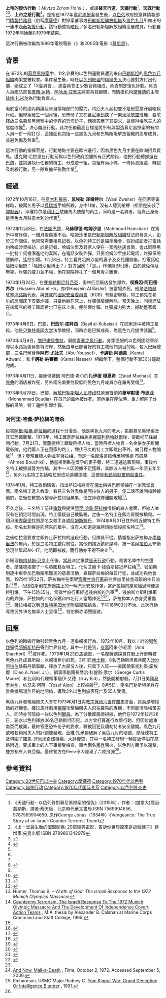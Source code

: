 {{noteTA
|1=zh-hans:梅厄; zh-tw:梅爾
|2=zh-cn:达扬;zh-tw:戴陽
}}
{{Campaignbox 上帝的復仇行動}}
{{Campaignbox 南黎巴嫰巴勒斯坦人叛亂}}

'''上帝的復仇行動'''（{{lang-he|מבצע זעם האל}} ''Mivtza Za'am Ha'el''；{{lang-en|'''Operation Wrath of God'''}}，或譯'''替天行道'''、'''天譴行動'''<ref>《天譴行動--以色列針對慕尼黑慘案的復仇》（2015年），作者：(加拿大)喬治·喬納斯，譯者:蔡天馳，北京時代華文書局.ISBN	7569904656, 9787569904659. 原作George Jonas（1984年）《Vengeance: The True Story of an Israeli Counter-Terrorist Team》
</ref>、'''天誅行動'''<ref>《上一堂最生動的國際關係: 20部經典電影，告訴你世界原來是這個樣子》蔡增家.先覺出版 ISBN 9789861342979</ref><ref>{{Cite web |url=https://edwardmovieclub.com/beirut-reviews/ |title=《高壓行動》：「以巴衝突」背景下的逼真劇本 |access-date=2018-06-07 |archive-date=2019-05-12 |archive-url=https://web.archive.org/web/20190512071321/https://edwardmovieclub.com/beirut-reviews/ |dead-url=no }}</ref>、'''上帝之怒行動'''<ref>{{Cite web |url=http://www.hangkong.com/2015/1120/22497.html |title=上帝之怒：遭恐袭后这个国家公开实行暗杀 |access-date=2016-04-11 |archive-url=https://web.archive.org/web/20160423090937/http://www.hangkong.com/2015/1120/22497.html |archive-date=2016-04-23 |dead-url=yes }}</ref>，是指在1972年[[慕尼黑慘案|慕尼黑慘案]]發生後，[[以色列|以色列]]政府授意其情報部門[[情報特務局|情報特務局]]（俗稱[[摩薩德|摩薩德]]）對慘案肇事方[[巴勒斯坦解放組織|巴勒斯坦解放組織]]及[[黑色九月|黑色九月]]所做出的一連串[[隐蔽行动|隐蔽報復行動]]，該行動成功[[暗殺|暗殺]]了多名巴勒斯坦解放組織高層成員，行動自1972年開始至約1979年結束。

這次行動被改編為1986年電視電影《{{Link-en|基甸之剑|Sword of Gideon}}》和2005年電影《[[慕尼黑_(電影)|慕尼黑]]》。

==背景==
{{main|慕尼黑慘案}}
在1972年的[[慕尼黑慘案|慕尼黑慘案]]中，11名參賽的以色列運動員遭到来自[[巴勒斯坦|巴勒斯坦]]的[[黑色九月組織|黑色九月組織]]綁架並被殺害。事件發生後，時任[[以色列總理|以色列總理]]的[[梅爾夫人|梅爾夫人]]決心要對方付出代價，她成立了「X委員會」，該委員會由少數官員組成，負責制定復仇計劃。負責人為國防部長[[摩西·达扬|摩西·达扬]]，[[阿哈龙·亚里夫|阿哈龙·亚里夫]]將軍為其顧問，而情报机构[[摩薩德|摩薩德]]的主管[[兹维·扎米尔|兹维·扎米尔]]為行動負責人。

礙於當時的國內輿論及來自情報部門的壓力，梅厄夫人起初並不是很愿意开展暗殺行动。但慘案發生一個月後，恐怖份子又在[[慕尼黑|慕尼黑]][[劫機|劫挾]]了一架[[漢莎航空|漢莎航空]]班機，要求釋放三名慕尼黑慘案中的倖存的恐怖份子，[[西德|西德]]答應了其要求，這使得梅厄夫人的態度改變<ref name="Reeve, 169"/>，決心開展行動。此次任務最高目標是將所有與製造慕尼黑慘案的有關人員一併一网打尽，這裡面也包括一些黑色九月和巴勒斯坦解放組織的高層成員，並避免傷及無辜<ref name="lieguozhi"/>。

這次行動的指揮官是{{link-he|邁克爾·哈拉里|מייק_הררי}}，行動地點主要在歐洲進行，因為黑色九月主要在歐洲招兵買馬。邁克爾·哈拉里在行動前與以色列政府脫離所有正式關係，他把行動總部選在[[巴黎|巴黎]]，並挑選執行任務的特工，分成若干組，每組有兩小隊，一隊負責跟蹤、辨認及刺殺行動，另一隊負擔任後勤作業<ref name="lieguozhi"/>。

==經過==
1972年10月16日，在[[意大利|意大利]][[羅馬|羅馬]]，'''瓦埃勒·泽维特尔'''（Wael Zwaiter）在回家等電梯時，被兩名男子以[[貝瑞塔|貝瑞塔]]手槍所殺，身中11槍，沒有人聽到槍聲（相信是安裝了[[抑制器|抑制器]]）。泽维特尔是[[利比亞|利比亞]]駐羅馬大使館的員工，同時是一名譯者，但真正身份是黑色九月駐意大利的代表<ref name="lieguozhi">{{cite book|author=李宛蓉|title=莫薩德檔案解密 |year=2013 |publisher=大是文化 |location=台湾 |isbn=978-986-6037-78-8}}</ref>。

1972年12月8日，在[[法國|法國]][[巴黎|巴黎]]，'''马赫穆德·哈姆沙里'''（Mahmoud Hamshari）在寓所中被炸傷，一個月後傷重不治。哈姆沙里是[[巴勒斯坦解放組織|巴勒斯坦解放組織]]駐法的發言人，由於工作關係，他常常需要接見記者。以色列特工於是瞄準機會，假扮成記者打電話約哈姆沙里採訪，於是記者、哈姆沙里及其家人便在一家[[咖啡店|咖啡店]]會面，會此同時另一批特工伺機潛進他的寓所，在電話安裝炸彈，只要哈姆沙里接起電話，炸彈保險便解除，遙控引爆。12月8日，特工看見哈姆沙里的妻子及女兒離開後，打電話給哈姆沙里問：「哈姆沙里博士？」對方回應：「是。」炸彈隨即引爆，由於避免傷及無辜，炸彈的威力並不強，他在醫院掙扎了一個月後才離世。

1973年1月24日，在[[賽普勒斯|賽普勒斯]][[尼科西亞|尼科西亞]]，奧林匹亞飯店發生爆炸，'''侯赛因·阿巴德·希尔'''（Hussein Abd el Hir，亦作Hussein Al Bashir）被當場炸死。他是[[法塔赫|法塔赫]]駐[[塞浦路斯|塞浦路斯]]代表，與[[苏联|苏联]]的[[克格勃|國家安全委員會]]（KGB）有緊密聯繫。特工預先在希尔的房間床下安裝炸彈，只要他躺在床上，炸彈保險便解除。當天晚上，同樣進駐在該飯店的特工確認希尔已在床上後，便引爆炸彈。炸彈威力強大，撼動整家飯店。

1973年4月6日，[[巴黎|巴黎]]，'''巴西尔·库拜西'''（Basil al-Kubaissi）在回家途中被特工槍殺。他是[[贝鲁特美国大学|贝鲁特美国大学]]法學教授，同時亦是巴解成員，為黑色九月提供武器<ref name="Reeve, 169"/>。

1973年4月9日，[[黎巴嫩|黎巴嫩]][[貝魯特|貝魯特]]，展開[[青春之泉行動|青春之泉行動]]，身穿便服的以色列國防軍部隊以水路抵達貝魯特海岸，然後由早已部署好的特工載他們到目的地，殺入巴解總部，三名巴解骨幹'''阿布·尤社夫'''（Abu Youssef）、'''卡邁勒·阿德萬'''（Kamal Adwan），和'''卡邁勒·納賽爾'''（Kamal Nasser）相繼倒下，整個行動不消30分鐘就完成。

1973年4月11日，接替侯赛因·阿巴德·希尔的'''扎伊德·穆夏希'''（Zaiad Muchasi）在[[雅典|雅典]]的酒店被炸死，另外兩名重要性較低的黑色九月成員亦在羅馬受傷<ref name="Reeve, 169">{{cite book |last=Reeve |first=Simon |authorlink= |title=One Day in September |url=https://archive.org/details/onedayinseptembe0000reev |place=New York |publisher=Arcade Publishing |year=2000 |isbn=1-55970-547-7}}</ref>。

1973年6月28日，巴黎，[[解放巴勒斯坦人民阵线|解放巴勒斯坦人民阵线]]駐歐洲首領的'''穆罕默德·布迪亚'''（Mohammad Boudia）在自己的車內被炸死。當他坐在座位時，重力解除了炸彈的保險，特工遥控引爆炸彈。

===对阿里·哈桑·萨拉梅的暗杀===
殺害[[阿里·哈桑·萨拉梅|阿里·哈桑·萨拉梅]]的過程十分漫長，他是黑色九月的老大，策劃慕尼黑慘案及其它恐怖襲擊。1973年，特工確定萨拉梅身處[[挪威|挪威]][[利勒哈默爾|利勒哈默爾]]後，便啟程前往展開行動。7月21日，摩薩德特工跟蹤目標人物，當時目標人物與一名金髮女子離開電影院。他們兩人正在回家的路上，埋伏已久的特工立即跳出車外，向目標人物開槍<ref name="Witness; The Lillehammer Hit">{{cite news|title=Witness; The Lillehammer Hit|url=http://downloads.bbc.co.uk/podcasts/worldservice/witness/witness_20130722-0855a.mp3|newspaper=BBC World Service|date=22 July 2013|accessdate=2014-04-28|archive-date=2013-12-02|archive-url=https://web.archive.org/web/20131202230210/http://downloads.bbc.co.uk/podcasts/worldservice/witness/witness_20130722-0855a.mp3|dead-url=no}}</ref>，但才發現目標人物並非薩拉梅，而是一名摩洛哥籍侍應阿瑪德·布戚基（Ahmed Bouchiki），他當場倒臥在懷孕的妻子旁，特工迅速逃離現場。事後六名特工被挪威警方拘捕，其中一人因證據不足獲釋，其餘五人被判監一年至五年半<ref>{{cite web|url=http://israelspy.com/mossad-hit-teams-big-mistake-40-years-ago-wrong-man-killed-in-norway-new-reflections/|title=Mossad Hit Team’s Big Mistake: 40 Years Ago, Wrong Man Killed in Norway — New Reflections|author=|date=1 July 2013|work=israelspy.com|access-date=2014-04-28|archive-url=https://web.archive.org/web/20140407071917/http://israelspy.com/mossad-hit-teams-big-mistake-40-years-ago-wrong-man-killed-in-norway-new-reflections/|archive-date=2014-04-07|dead-url=yes}}</ref>，另外九名特工包括哈拉里成功逃離挪威，這便是[[利勒哈默爾暗殺事件|利勒哈默爾暗殺事件]]。

1974年1月，特工收到情報，指出萨拉梅將會在[[瑞士|瑞士]]與與巴解領袖在一家教堂會面。兩名特工進入教堂，看見三名外表像是阿拉伯人的男子，便二話不說開槍幹掉他們，之後在教堂內搜尋萨拉梅但無果，便立即收隊離開現場<ref name="Hunter">Hunter, Thomas B. – ''Wrath of God: The Israeli Response to the 1972 Munich Olympics Massacre''</ref>。

不久之後，三名特工前往[[倫敦|倫敦]]與提供[[阿里·哈桑·萨拉梅|阿里·哈桑·萨拉梅]]情報的線人會面，但線人並沒有在預定時間出現。特工懷疑自己被監視，之後一名特工在飯店房間被槍殺。一個月後[[摩薩德|摩薩德]]找到那名女殺手身處[[阿姆斯特丹|阿姆斯特丹]]，1974年8月21日住所附近被特工所殺。那名女刺客是約聘來的槍手，沒有人知道是誰聘請她暗殺那名特工<ref name=autogenerated3>[http://www.fas.org/irp/eprint/calahan.htm Countering Terrorism: The Israeli Response To The 1972 Munich Olympic Massacre And The Development Of Independence Covert Action Teams] {{Wayback|url=http://www.fas.org/irp/eprint/calahan.htm |date=20210808205043 }}, M.A. thesis by Alexander B. Calahan at Marine Corps Command and Staff College, 1995.</ref>。

之後哈拉里要求立即終止萨拉梅的追殺行動，但隊員不從。情報指出萨拉梅身處[[塔里法|塔里法]]的屋內，於是三名特工啟程前往，當他們接近該房屋時，被一名[[阿拉伯人|阿拉伯人]]守衛發現並舉起[[卡拉什尼科夫自動步槍|AK-47]]，他隨即被殺，而行動亦不得不終止<ref name="Hunter"/>。

新總理[[梅纳赫姆·贝京|梅纳赫姆·贝京]]上任後，[[當局|當局]]決定重啟[[上帝復仇|替天行道]]行動，殺害名單中的生還者。摩薩德招攬了一名英國籍女特工，化名艾丽卡·钱伯斯接近萨拉梅<ref>{{cite web|url=http://www.tomgrossmedia.com/mideastdispatches/archives/000634.html|title=Munich (3): BBC set to name woman agent who killed Olympics massacre mastermind|date=24 January 2006|accessdate=2014-04-28|archive-date=2019-12-21|archive-url=https://web.archive.org/web/20191221150645/http://www.tomgrossmedia.com/mideastdispatches/archives/000634.html|dead-url=no}}</ref>。钱伯斯到達中東參加巴勒斯坦難民的慈善活動，查探萨拉梅的每日行程，並成功與他會面。1979年1月22日，萨拉梅坐在兩架[[雪佛兰|雪佛兰]][[旅行車|旅行車]]前往參加里兹克母親的生日派對<ref name="CBS">{{cite web|url=http://www.cbsnews.com/stories/2001/11/20/60II/main318655.shtml|title=An Eye For An Eye|work=CBS News|date=11 February 2009|accessdate=17 August 2012|archive-date=2013-11-13|archive-url=https://web.archive.org/web/20131113190952/http://www.cbsnews.com/stories/2001/11/20/60ii/main318655.shtml|dead-url=no}}</ref><ref>{{cite journal|journal=University of Southampton New Reporter|date=8 March 1992|volume=9|issue=17|series=People}}</ref>，而钱伯斯則在旅途路上的一輛汽車安放炸彈，當萨拉梅的座駕經過時便遙控引爆。下午15時35分，雪佛兰旅行車經過钱伯斯的汽車<ref>{{cite web|url=http://www.military.com/opinion/0,15202,105948,00.html|title=Conspiracy Theory|author=John Weisman|date=18 July 2006|accessdate=18 July 2012|deadurl=yes|archiveurl=https://web.archive.org/web/20121001153307/http://www.military.com/opinion/0,15202,105948,00.html|archivedate=2012年10月1日}}</ref>，钱伯斯立即引爆車內的炸彈，萨拉梅的四名保鑣和四名行人當場炸死<ref name=oreporter>{{cite news|title=Munich massacre leader killed in Beirut explosion|url=http://news.google.com/newspapers?id=wQ5eAAAAIBAJ&sjid=nl8NAAAAIBAJ&pg=1417,3042234&dq=ali+hassan+salameh&hl=en|accessdate=18 December 2012|newspaper=Observer Reporter|date=23 January 1979|agency=AP|location=Beirut|archive-date=2021-05-15|archive-url=https://web.archive.org/web/20210515102856/https://news.google.com/newspapers?id=wQ5eAAAAIBAJ&sjid=nl8NAAAAIBAJ&pg=1417,3042234&dq=ali+hassan+salameh&hl=en|dead-url=no}}</ref><ref name="Time 1979">{{cite journal|url=http://www.time.com/time/magazine/article/0,9171,946209,00.html|title=Death of a Terrorist|journal=Time Magazine|date=5 February 1979|accessdate=17 August 2012|archive-date=2012-08-14|archive-url=https://web.archive.org/web/20120814154836/http://www.time.com/time/magazine/article/0,9171,946209,00.html|dead-url=yes}}</ref>，萨拉梅本人亦身受重傷<ref name="Time 1979">{{cite journal|url=http://www.time.com/time/magazine/article/0,9171,946209,00.html|title=Death of a Terrorist|journal=Time Magazine|date=5 February 1979|accessdate=17 August 2012}}</ref>。薩拉梅被送到[[贝鲁特美国大学|贝鲁特美国大学]]附屬醫院搶救，下午16時03分不治。此次行動導致另外18名無辜人士受傷<ref name=oreporter/>，钱伯斯亦消聲匿跡。

==回應==
以色列的暗殺行動引起黑色九月一連串報復行為。1972年10月，數以十計的[[郵包炸彈|郵包炸彈]]從[[阿姆斯特丹|阿姆斯特丹]]寄到世界各地，其中一封是到{{Link-en|以色列駐英國大使館|Embassy of Israel, London}}，[[參事|參事]]阿米·沙紹里（Ami Shachori）<ref>[http://www.time.com/time/magazine/article/0,9171,906443,00.html?internalid=ACA And Now, Mail-a-Death] {{Wayback|url=http://www.time.com/time/magazine/article/0,9171,906443,00.html?internalid=ACA |date=20130131074014 }}, ''Time'', October 2, 1972. Accessed September 5, 2006.</ref>被炸死。1973年1月23日[[馬德里|馬德里]]，一名摩薩德探員在街上行走時被黑色九月成員所殺，以報復希尔的死。3月1日[[喀土穆|喀土穆]]，8名巴勒斯坦民兵闖入[[沙地阿拉伯|沙地阿拉伯]]駐蘇丹領事館，釋放了大部份人後，只留下人質——美國領事克利奧·諾埃爾（Cleo A. Noel, Jr.）、領事團副團長喬治·科提斯·摩尔（George Curtis Moore）和比利時代理領事居伊·艾德（Guy Eid），然後開槍射殺。7月1日美國[[马里兰州|马里兰州]]，约瑟夫·阿隆（Yosef Alon）上校被殺<ref>Richardson, USMC Major Rodney C. [http://www.globalsecurity.org/military/library/report/1991/RRC.htm Yom Kippur War: Grand Deception Or Intelligence Blunder] {{Wayback|url=http://www.globalsecurity.org/military/library/report/1991/RRC.htm |date=20220121124800 }}, 1991.</ref>。8月5日，兩名巴勒斯坦民兵在雅典機場漫無目的地開槍，導致3名以色列旅客死亡及55人受傷。

黑色九月發現梅爾夫人會在1973年月1日與[[教宗|教宗]][[保祿六世|保祿六世]]在[[羅馬|羅馬]]會面，認為是暗殺她的好機會。薩拉馬計劃用[[飛彈|飛彈]]攻擊梅爾夫人飛往羅馬的專機，不但能清除梅爾夫人，同時亦可暗殺一些以色列[[閣員|閣員]]。為了分散摩薩德視線，他們在1972年12月28日{{Link-en|1972年以色列駐泰國大使館人質危機|1972 Israeli Bangkok Embassy hostage crisis|劫持了以色列駐泰國大使館}}，要求以色列釋放36名巴勒斯坦囚犯。以方曾打算進行攻堅行動，但因位處東南亞而放棄，最終答應恐怖份子的要求，釋放囚犯及讓劫持者安全離開。黑色九月欲暗殺梅爾夫人的計劃被發現，茲維·扎米爾破解了黑色九月的暗號，摩薩德特工及{{Link-en|義大利警察|Law enforcement in Italy|意大利警方}}包圍了[[羅馬-菲烏米奇諾機場|羅馬-菲烏米奇諾機場]]，大肆搜查，其中一名特工發現一輛貨車停泊在航路附近，要求車上的人下車接受檢查，車內兩名[[民兵|民兵]]開火，以色列方面予以還擊，雙方都有人員受傷。最終警方在Reev車內發現了六枚飛彈<ref name="Reeve, 169"/>。

==參考資料==
{{Reflist|2}}

{{巴以冲突}}

[[Category:20世纪巴以冲突|Category:20世纪巴以冲突]]
[[Category:摩薩德|Category:摩薩德]]
[[Category:1970年代以色列|Category:1970年代以色列]]
[[Category:暗杀行动|Category:暗杀行动]]
[[Category:1970年代国际关系|Category:1970年代国际关系]]
[[Category:以色列外交史|Category:以色列外交史]]